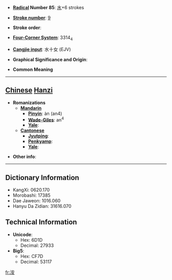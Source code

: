 * '''[[Wiktionary:Chinese radical index| Radical]] Number 85''': [[Wiktionary:Chinese radical index 水|水]]+6 strokes

* '''[[Wiktionary:Chinese total strokes index|Stroke number]]''': [[Wiktionary:Chinese total strokes index 9|9]]

* '''Stroke order''': 

* '''[[Wiktionary:Chinese four corner index|Four-Corner System]]''': 3314<sub>4</sub>

* '''[[Wiktionary:Chinese Cangjie index|Cangjie input]]''': 水十女 (EJV)

* '''Graphical Significance and Origin''': 

* '''Common Meaning'''

----

== [[Chinese]] [[Hanzi]] ==

* '''Romanizations'''
** '''[[Mandarin]]'''
*** '''[[Pinyin]]''': àn (an4)
*** '''[[Wade-Giles]]''': an<sup>4</sup>
*** '''[[Yale]]''': 
** '''[[Cantonese]]'''
*** '''[[Jyutping]]''':
*** '''[[Penkyamp]]''': 
*** '''[[Yale]]''': 

* '''Other info''': 

----

== Dictionary Information ==

* KangXi: 0620.170
* Morobashi: 17385
* Dae Jaweon: 1016.060
* Hanyu Da Zidian: 31616.070

== Technical Information ==

* '''Unicode''':
** Hex: 6D1D
** Decimal: 27933
* '''Big5''':
** Hex: CF7D
** Decimal: 53117

[[fr:洝]]